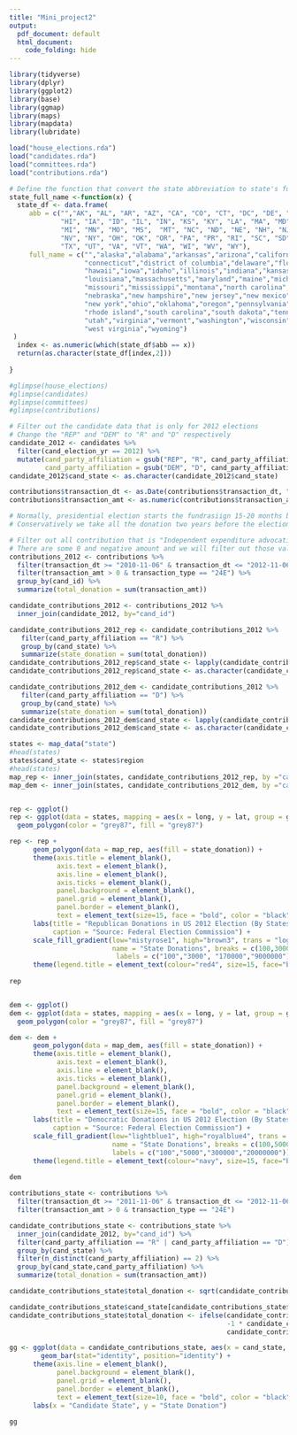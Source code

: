 ```yaml
---
title: "Mini_project2"
output:
  pdf_document: default
  html_document:
    code_folding: hide
---
```


```r
library(tidyverse)
library(dplyr)
library(ggplot2)
library(base)
library(ggmap)
library(maps)
library(mapdata)
library(lubridate)
```


```r
load("house_elections.rda")
load("candidates.rda")
load("committees.rda")
load("contributions.rda")
```


```r
# Define the function that convert the state abbreviation to state's full name
state_full_name <-function(x) {
  state_df <- data.frame(
     abb = c("","AK", "AL", "AR", "AZ", "CA", "CO", "CT", "DC", "DE", "FL", "GA",
             "HI", "IA", "ID", "IL", "IN", "KS", "KY", "LA", "MA", "MD", "ME",
             "MI", "MN", "MO", "MS",  "MT", "NC", "ND", "NE", "NH", "NJ", "NM",
             "NV", "NY", "OH", "OK", "OR", "PA", "PR", "RI", "SC", "SD", "TN",
             "TX", "UT", "VA", "VT", "WA", "WI", "WV", "WY"),
     full_name = c("","alaska","alabama","arkansas","arizona","california","colorado",
                   "connecticut","district of columbia","delaware","florida","georgia",
                   "hawaii","iowa","idaho","illinois","indiana","kansas","kentucky",
                   "louisiana","massachusetts","maryland","maine","michigan","minnesota",
                   "missouri","mississippi","montana","north carolina","north dakota",
                   "nebraska","new hampshire","new jersey","new mexico","nevada",
                   "new york","ohio","oklahoma","oregon","pennsylvania","puerto rico",
                   "rhode island","south carolina","south dakota","tennessee","texas",
                   "utah","virginia","vermont","washington","wisconsin",
                   "west virginia","wyoming")
 )
  index <- as.numeric(which(state_df$abb == x))
  return(as.character(state_df[index,2]))
  
}
```


```r
#glimpse(house_elections)
#glimpse(candidates)
#glimpse(committees)
#glimpse(contributions)

# Filter out the candidate data that is only for 2012 elections 
# Change the "REP" and "DEM" to "R" and "D" respectively
candidate_2012 <- candidates %>%
  filter(cand_election_yr == 2012) %>%
  mutate(cand_party_affiliation = gsub("REP", "R", cand_party_affiliation),
         cand_party_affiliation = gsub("DEM", "D", cand_party_affiliation))
candidate_2012$cand_state <- as.character(candidate_2012$cand_state)

contributions$transaction_dt <- as.Date(contributions$transaction_dt, "%m%d%Y")
contributions$transaction_amt <- as.numeric(contributions$transaction_amt)

# Normally, presidential election starts the fundrasiign 15-20 months before the election.
# Conservatively we take all the donation two years before the election into account 

# Filter out all contribution that is "Independent expenditure advocating/opposing election of candidate"
# There are some 0 and negative amount and we will filter out those values and only consider the positive values 
contributions_2012 <- contributions %>%
  filter(transaction_dt >= "2010-11-06" & transaction_dt <= "2012-11-06") %>%
  filter(transaction_amt > 0 & transaction_type == "24E") %>%
  group_by(cand_id) %>%
  summarize(total_donation = sum(transaction_amt))

candidate_contributions_2012 <- contributions_2012 %>%
  inner_join(candidate_2012, by="cand_id") 

candidate_contributions_2012_rep <- candidate_contributions_2012 %>%
   filter(cand_party_affiliation == "R") %>%
   group_by(cand_state) %>%
   summarize(state_donation = sum(total_donation)) 
candidate_contributions_2012_rep$cand_state <- lapply(candidate_contributions_2012_rep$cand_state, FUN = state_full_name)
candidate_contributions_2012_rep$cand_state <- as.character(candidate_contributions_2012_rep$cand_state)

candidate_contributions_2012_dem <- candidate_contributions_2012 %>%
   filter(cand_party_affiliation == "D") %>%
   group_by(cand_state) %>%
   summarize(state_donation = sum(total_donation))
candidate_contributions_2012_dem$cand_state <- lapply(candidate_contributions_2012_dem$cand_state, FUN = state_full_name)
candidate_contributions_2012_dem$cand_state <- as.character(candidate_contributions_2012_dem$cand_state)

states <- map_data("state")
#head(states)
states$cand_state <- states$region
#head(states)
map_rep <- inner_join(states, candidate_contributions_2012_rep, by ="cand_state")
map_dem <- inner_join(states, candidate_contributions_2012_dem, by ="cand_state")


rep <- ggplot()
rep <- ggplot(data = states, mapping = aes(x = long, y = lat, group = group)) + 
  geom_polygon(color = "grey87", fill = "grey87")

rep <- rep + 
      geom_polygon(data = map_rep, aes(fill = state_donation)) +
      theme(axis.title = element_blank(),
            axis.text = element_blank(),
            axis.line = element_blank(),
            axis.ticks = element_blank(),
            panel.background = element_blank(),
            panel.grid = element_blank(), 
            panel.border = element_blank(), 
            text = element_text(size=15, face = "bold", color = "black")) + 
      labs(title = "Republican Donations in US 2012 Election (By States)", 
           caption = "Source: Federal Election Commission") + 
      scale_fill_gradient(low="mistyrose1", high="brown3", trans = "log",
                          name = "State Donations", breaks = c(100,3000, 170000, 9000000),
                           labels = c("100","3000", "170000","9000000"))+
      theme(legend.title = element_text(colour="red4", size=15, face="bold"))
  
rep


dem <- ggplot()
dem <- ggplot(data = states, mapping = aes(x = long, y = lat, group = group)) + 
  geom_polygon(color = "grey87", fill = "grey87")

dem <- dem + 
      geom_polygon(data = map_dem, aes(fill = state_donation)) +
      theme(axis.title = element_blank(),
            axis.text = element_blank(),
            axis.line = element_blank(),
            axis.ticks = element_blank(),
            panel.background = element_blank(),
            panel.grid = element_blank(), 
            panel.border = element_blank(), 
            text = element_text(size=15, face = "bold", color = "black")) + 
      labs(title = "Democratic Donations in US 2012 Election (By States)", 
           caption = "Source: Federal Election Commission") +
      scale_fill_gradient(low="lightblue1", high="royalblue4", trans = "log",
                          name = "State Donations", breaks = c(100,5000, 300000,20000000),
                          labels = c("100","5000","300000","20000000"))+
      theme(legend.title = element_text(colour="navy", size=15, face="bold"))
    
dem
```

```r
contributions_state <- contributions %>%
  filter(transaction_dt >= "2011-11-06" & transaction_dt <= "2012-11-06") %>%
  filter(transaction_amt > 0 & transaction_type == "24E") 

candidate_contributions_state <- contributions_state %>%
  inner_join(candidate_2012, by="cand_id") %>%
  filter(cand_party_affiliation == "R" | cand_party_affiliation == "D") %>%
  group_by(cand_state) %>%
  filter(n_distinct(cand_party_affiliation) == 2) %>%
  group_by(cand_state,cand_party_affiliation) %>%
  summarize(total_donation = sum(transaction_amt)) 

candidate_contributions_state$total_donation <- sqrt(candidate_contributions_state$total_donation)

candidate_contributions_state$cand_state[candidate_contributions_state$cand_state == ""] <- "Other"
candidate_contributions_state$total_donation <- ifelse(candidate_contributions_state$cand_party_affiliation == "R", 
                                                       -1 * candidate_contributions_state$total_donation,
                                                       candidate_contributions_state$total_donation)

gg <- ggplot(data = candidate_contributions_state, aes(x = cand_state, y = total_donation, fill = cand_party_affiliation)) + 
	    geom_bar(stat="identity", position="identity") +
      theme(axis.line = element_blank(),
            panel.background = element_blank(),
            panel.grid = element_blank(), 
            panel.border = element_blank(), 
            text = element_text(size=10, face = "bold", color = "black")) +
      labs(x = "Candidate State", y = "State Donation")
  
gg
```


